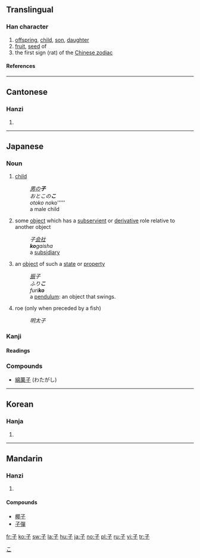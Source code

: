 ==Translingual==
{{Han stroke|[[Image:子-order.gif]]}}
===Han character===
{{Han char|rn=39|rad=子|as=00|sn=3|four=1740<sub>7</sub>|canj=弓木 (ND|ids=⿻[[了]][[一]])}}
# [[offspring]], [[child]], [[son]], [[daughter]]
# [[fruit]], [[seed]] of
# the first sign (rat) of the [[Wikipedia:Chinese zodiac|Chinese zodiac]]
====References====
{{Han ref|kx=0277.010|dkj=06930|dj=0543.150|hdz=21006.060|uh=5B50|ud=23376|bh=A46C|bd=42092}}
----

==Cantonese==
===Hanzi===
{{yue-hanzi|jyut=[[zi2]]|y=[[ji2]]}}
# {{defn|Cantonese}}
----

==Japanese==

===Noun===
{{ja-noun|k|hira=こ|rom=ko}}

# [[child]]
#: ''[[男]]の'''子'''''
#: ''おとこの'''こ'''''
#: ''otoko no ''ko'''''
#: a male child
# some [[object]] which has a [[subservient]] or [[derivative]] role relative to another object
#: ''子[[会社]]''
#: '''''ko'''gaisha''
#: a [[subsidiary]]
# an [[object]] of such a [[state]] or [[property]]
#: ''[[振]]子''
#: ''ふり'''こ'''''
#: ''furi'''ko'''''
#: a [[pendulum]]: an object that swings.
# roe (only when preceded by a fish)
#: ''明太子''
[[Category:ja:Family|こ]]

===Kanji===
{{ja-kanji|grade=1|rs=子00}}

====Readings====
{{ja-readings|on=[[し]] ([[shi]]), [[す]] ([[su]])|kun=[[こ]] ([[ko]])}}

===Compounds===
*[[綿菓子]] (わたがし)

----

==Korean==
===Hanja===
{{ko-hanja|hangeul=자|eumhun=아들|rv=ja|mr=cha}}
# {{defn|Korean}}
----
==Mandarin==
===Hanzi===
{{cmn-hanzi|pin=[[zǐ]] ([[zi3]])|wg=[[tzu3|tzu<sup>3</sup>]]}}
# {{defn|Mandarin}}

====Compounds====
*[[椰子]]
*[[子彈]]
[[fr:子]]
[[ko:子]]
[[sw:子]]
[[la:子]]
[[hu:子]]
[[ja:子]]
[[no:子]]
[[pl:子]]
[[ru:子]]
[[vi:子]]
[[tr:子]]